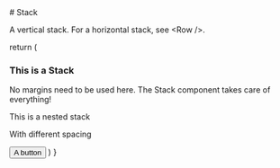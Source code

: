 
<Row>
  <StackIcon />
  # Stack
</Row>

A vertical stack. For a horizontal stack, see \<Row />.

<Example2 />

  return (
    <Stack gap={1.5}>
      <h3>
        This is a Stack
      </h3>
      <p>
        No margins need to be used here. The Stack component takes care of everything!
      </p>
      <Stack gap={0.5}>
        <p>
          This is a nested stack
        </p>
        <p>
          With different spacing
        </p>
      </Stack>
      <button>A button</button>
    </Stack>
  )
}
